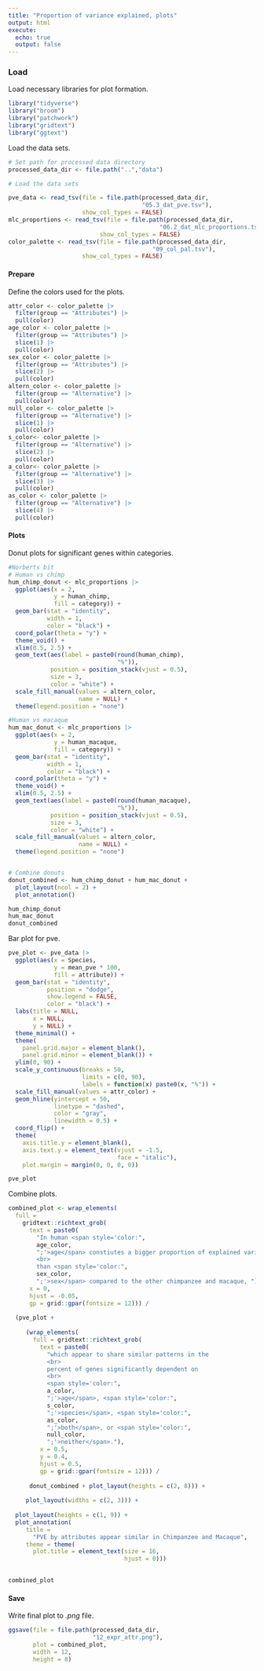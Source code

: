 ```yaml
---
title: "Proportion of variance explained, plots"
output: html
execute:
  echo: true
  output: false
---
```


### Load

Load necessary libraries for plot formation.

```r
library("tidyverse")
library("broom")
library("patchwork")
library("gridtext")
library("ggtext")
```

Load the data sets.

```r
# Set path for processed data directory
processed_data_dir <- file.path("..","data")

# Load the data sets

pve_data <- read_tsv(file = file.path(processed_data_dir,
                                      "05.3_dat_pve.tsv"),
                     show_col_types = FALSE)
mlc_proportions <- read_tsv(file = file.path(processed_data_dir,
                                           "06.2_dat_mlc_proportions.tsv"),
                          show_col_types = FALSE)
color_palette <- read_tsv(file = file.path(processed_data_dir,
                                         "09_col_pal.tsv"),
                     show_col_types = FALSE)

```

#### Prepare

Define the colors used for the plots.

```r
attr_color <- color_palette |>
  filter(group == "Attributes") |>
  pull(color)
age_color <- color_palette |>
  filter(group == "Attributes") |>
  slice(1) |>
  pull(color)
sex_color <- color_palette |>
  filter(group == "Attributes") |>
  slice(2) |>
  pull(color)
altern_color <- color_palette |>
  filter(group == "Alternative") |>
  pull(color)
null_color <- color_palette |>
  filter(group == "Alternative") |>
  slice(1) |>
  pull(color) 
s_color<- color_palette |>
  filter(group == "Alternative") |>
  slice(2) |>
  pull(color)
a_color<- color_palette |>
  filter(group == "Alternative") |>
  slice(3) |>
  pull(color)
as_color <- color_palette |>
  filter(group == "Alternative") |>
  slice(4) |>
  pull(color)
```

#### Plots

Donut plots for significant genes within categories.

```r
#Norberts bit
# Human vs chimp
hum_chimp_donut <- mlc_proportions |>
  ggplot(aes(x = 2, 
             y = human_chimp, 
             fill = category)) +
  geom_bar(stat = "identity", 
           width = 1, 
           color = "black") +
  coord_polar(theta = "y") +
  theme_void() +
  xlim(0.5, 2.5) +
  geom_text(aes(label = paste0(round(human_chimp),
                               "%")), 
            position = position_stack(vjust = 0.5),
            size = 3,
            color = "white") +
  scale_fill_manual(values = altern_color,
                    name = NULL) +
  theme(legend.position = "none")

#Human vs macaque
hum_mac_donut <- mlc_proportions |>
  ggplot(aes(x = 2, 
             y = human_macaque, 
             fill = category)) +
  geom_bar(stat = "identity", 
           width = 1, 
           color = "black") +
  coord_polar(theta = "y") +
  theme_void() +
  xlim(0.5, 2.5) +
  geom_text(aes(label = paste0(round(human_macaque),
                               "%")), 
            position = position_stack(vjust = 0.5),
            size = 3,
            color = "white") +
  scale_fill_manual(values = altern_color,
                    name = NULL) +
  theme(legend.position = "none")


# Combine donuts
donut_combined <- hum_chimp_donut + hum_mac_donut +
  plot_layout(ncol = 2) +
  plot_annotation()

hum_chimp_donut
hum_mac_donut
donut_combined

```

Bar plot for pve.

```r
pve_plot <- pve_data |>
  ggplot(aes(x = Species,
             y = mean_pve * 100,
             fill = attribute)) +
  geom_bar(stat = "identity",
           position = "dodge",
           show.legend = FALSE,
           color = "black") +
  labs(title = NULL,
       x = NULL,
       y = NULL) +
  theme_minimal() +
  theme(
    panel.grid.major = element_blank(),
    panel.grid.minor = element_blank()) +
  ylim(0, 90) +
  scale_y_continuous(breaks = 50,
                     limits = c(0, 90),
                     labels = function(x) paste0(x, "%")) +
  scale_fill_manual(values = attr_color) +
  geom_hline(yintercept = 50,
             linetype = "dashed",
             color = "gray",
             linewidth = 0.5) +
  coord_flip() +
  theme(
    axis.title.y = element_blank(),
    axis.text.y = element_text(vjust = -1.5,
                               face = "italic"),
    plot.margin = margin(0, 0, 0, 0))

pve_plot
```

Combine plots.

```r
combined_plot <- wrap_elements(
  full = 
    gridtext::richtext_grob(
      text = paste0(
        "In human <span style='color:",
        age_color,
        ";'>age</span> constiutes a bigger proportion of explained variance
        <br>
        than <span style='color:",
        sex_color,
        ";'>sex</span> compared to the other chimpanzee and macaque, "),
      x = 0,
      hjust = -0.05,
      gp = grid::gpar(fontsize = 12))) /
  
  (pve_plot + 
     
     (wrap_elements(
       full = gridtext::richtext_grob(
         text = paste0(
           "which appear to share similar patterns in the
           <br>
           percent of genes significantly dependent on
           <br>
           <span style='color:",
           a_color,
           ";'>age</span>, <span style='color:",
           s_color,
           ";'>species</span>, <span style='color:",
           as_color,
           ";'>both</span>, or <span style='color:",
           null_color,
           ";'>neither</span>."),
         x = 0.5,
         y = 0.4,
         hjust = 0.5,
         gp = grid::gpar(fontsize = 12))) /
  
      donut_combined + plot_layout(heights = c(2, 8))) +
     
     plot_layout(widths = c(2, 3))) +
  
  plot_layout(heights = c(1, 9)) +
  plot_annotation(
     title =
       "PVE by attributes appear similar in Chimpanzee and Macaque",
     theme = theme(
       plot.title = element_text(size = 16,
                                 hjust = 0)))
   

combined_plot
```

#### Save

Write final plot to *.png* file.

```r
ggsave(file = file.path(processed_data_dir,
                        "12_expr_attr.png"),
       plot = combined_plot,
       width = 12,
       height = 8)
```
